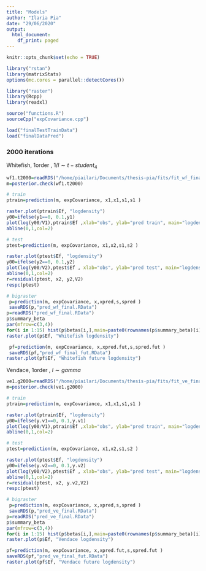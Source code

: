 ```yaml
---
title: "Models"
author: "Ilaria Pia"
date: "29/06/2020"
output:
  html_document:
    df_print: paged
---
```


```r
knitr::opts_chunk$set(echo = TRUE)

library("rstan")
library(matrixStats)
options(mc.cores = parallel::detectCores())

library("raster")
library(Rcpp)
library(readxl)

source("functions.R")
sourceCpp("expCovariance.cpp")

load("finalTestTrainData")
load("finalDataPred")
```

### 2000 iterations

Whitefish, 1order , $1/l\sim t-student_4$
```r
wf1.t2000=readRDS("/home/piailari/Documents/thesis-pia/fits/fit_wf_final.rds")
m=posterior.check(wf1.t2000)

# train
ptrain=prediction(m, expCovariance, x1,x1,s1,s1 )

raster.plot(ptrain$Ef, "logdensity")
y00=ifelse(y1==0, 0.1,y1)
plot(log(y00/V1),ptrain$Ef ,xlab="obs", ylab="pred train", main="logdensity")
abline(0,1,col=2)

# test
ptest=prediction(m, expCovariance, x1,x2,s1,s2 )

raster.plot(ptest$Ef, "logdensity")
y00=ifelse(y2==0, 0.1,y2)
plot(log(y00/V2),ptest$Ef , xlab="obs", ylab="pred test", main="logdensity")
abline(0,1,col=2)
r=residual(ptest, x2, y2,V2)
respc(ptest)

# bigraster
 p=prediction(m, expCovariance, x,xpred,s,spred )
 saveRDS(p,"pred_wf_final.RData")
p=readRDS("pred_wf_final.RData")
p$summary_beta
par(mfrow=c(3,4))
for(i in 1:15) hist(p$betas[i,],main=paste0(rownames(p$summary_beta)[i]))
raster.plot(p$Ef, "Whitefish logdensity")

 pf=prediction(m, expCovariance, x,xpred.fut,s,spred.fut )
 saveRDS(pf,"pred_wf_final_fut.RData")
raster.plot(pf$Ef, "Whitefish future logdensity")

```

Vendace, 1order , $l\sim gamma$
```r
ve1.g2000=readRDS("/home/piailari/Documents/thesis-pia/fits/fit_ve_final.rds")
m=posterior.check(ve1.g2000)

# train
ptrain=prediction(m, expCovariance, x1,x1,s1,s1 )

raster.plot(ptrain$Ef, "logdensity")
y00=ifelse(y.v1==0, 0.1,y.v1)
plot(log(y00/V1),ptrain$Ef ,xlab="obs", ylab="pred train", main="logdensity")
abline(0,1,col=2)

# test
ptest=prediction(m, expCovariance, x1,x2,s1,s2 )

raster.plot(ptest$Ef, "logdensity")
y00=ifelse(y.v2==0, 0.1,y.v2)
plot(log(y00/V2),ptest$Ef , xlab="obs", ylab="pred test", main="logdensity")
abline(0,1,col=2)
r=residual(ptest, x2, y.v2,V2)
respc(ptest)

# bigraster
 p=prediction(m, expCovariance, x,xpred,s,spred )
 saveRDS(p,"pred_ve_final.RData")
p=readRDS("pred_ve_final.RData")
p$summary_beta
par(mfrow=c(3,4))
for(i in 1:15) hist(p$betas[i,],main=paste0(rownames(p$summary_beta)[i]))
raster.plot(p$Ef, "Vendace logdensity")

pf=prediction(m, expCovariance, x,xpred.fut,s,spred.fut )
saveRDS(pf,"pred_ve_final_fut.RData")
raster.plot(pf$Ef, "Vendace future logdensity")

```

